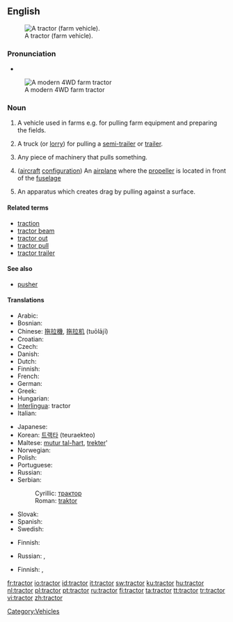 {{wikipedia}}
==English==
[[Image:Massey Ferguson 175 red tractor September 2005.jpg|thumb|right|A tractor (farm vehicle).]]

===Pronunciation===
* {{audio|en-us-tractor.ogg|Audio (US)}}

[[Image:Modern-tractor.jpg|thumb|A modern 4WD farm tractor]]

===Noun===
{{en-noun}}

# {{context|agriculture}} A vehicle used in farms e.g. for pulling farm equipment and preparing the fields.
# {{US}} A truck (or [[lorry]]) for pulling a [[semi-trailer]] or [[trailer]].<!-- we don't use this in Australia - not sure about UK -->
# Any piece of machinery that pulls something.
# {{aviation}} ([[aircraft]] [[configuration]]) An [[airplane]] where the [[propeller]] is located in front of the [[fuselage]]
# {{rfv-sense}} An apparatus which creates drag by pulling against a surface.

====Related terms====
* [[traction]]
* [[tractor beam]]
* [[tractor out]]
* [[tractor pull]]
* [[tractor trailer]]

====See also====
* {{sense|aviation}} [[pusher]]

====Translations====
{{trans-top|farm vehicle}}
* Arabic: {{Arab|[[جرار]]}} {{unicode|(jará:r)}} {{m}}
* Bosnian: {{t-|bs|traktor|m}}
* Chinese: [[拖拉機]], [[拖拉机]] (tuōlājī)
* Croatian: {{t-|hr|traktor|m}}
* Czech: {{t-|cs|traktor|m}}
* Danish: {{t-|da|traktor}}
* Dutch: {{t+|nl|tractor}}
* Finnish: {{t-|fi|traktori}}
* French: {{t+|fr|tracteur|m}}
* German: {{t+|de|Traktor|m}}
* Greek: {{t+|el|τρακτέρ|n|sc=Grek}}
* Hungarian: {{t+|hu|traktor}}
* [[Interlingua]]: tractor
* Italian: {{t+|it|trattore|m}}
{{trans-mid}}
* Japanese: {{t-|ja|トラクター|tr=torakutā|sc=Jpan}}
* Korean: [[트랙타]] (teuraekteo)
* Maltese: [[mutur tal-ħart]], [[trekter]]'
* Norwegian: {{t-|no|traktor|m}}
* Polish: {{t+|pl|traktor|m}}
* Portuguese: {{t+|pt|trator|m}}
* Russian: {{t+|ru|трактор|m|tr=tráktor|sc=Cyrl}}
* Serbian:
*: Cyrillic: [[трактор#Serbian|трактор]] {{m}}
*: Roman: [[traktor#Serbian|traktor]] {{m}}
* Slovak: {{t-|sk|traktor|m}}
* Spanish: {{t-|es|tractor|m}}
* Swedish: {{t+|sv|traktor}}
{{trans-bottom}}

{{trans-top|truck (or lorry) for pulling a trailer}}
* Finnish: {{t-|fi|vetoauto}}
{{trans-mid}}
* Russian: {{t+|ru|трактор-тягач|m|tr=tráktor-tjagáč|sc=Cyrl}}, {{t+|ru|тягач|m|tr=tjagáč|sc=Cyrl}}
{{trans-bottom}}

{{trans-top|any piece of machinery that pulls something}}
* Finnish: {{t|fi|vetolaite}},  {{t+|fi|veturi}}
{{trans-mid}}
{{trans-bottom}}

{{trans-top|aircraft configuration}}
{{trans-mid}}
{{trans-bottom}}

{{trans-top|apparatus which creates drag by pulling against a surface}}
{{trans-mid}}
{{trans-bottom}}

[[Category:Vehicles]]

[[fr:tractor]]
[[io:tractor]]
[[id:tractor]]
[[it:tractor]]
[[sw:tractor]]
[[ku:tractor]]
[[hu:tractor]]
[[nl:tractor]]
[[pl:tractor]]
[[pt:tractor]]
[[ru:tractor]]
[[fi:tractor]]
[[ta:tractor]]
[[tt:tractor]]
[[tr:tractor]]
[[vi:tractor]]
[[zh:tractor]]